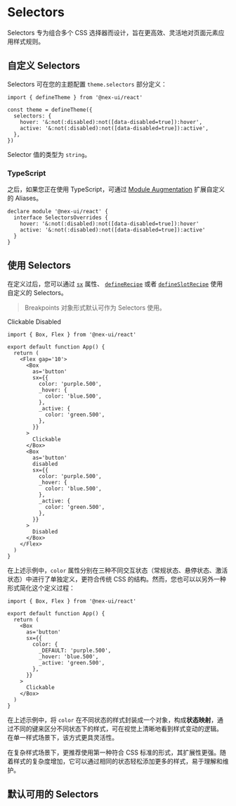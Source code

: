 
# Selectors

Selectors 专为组合多个 CSS 选择器而设计，旨在更高效、灵活地对页面元素应用样式规则。

## 自定义 Selectors

Selectors 可在您的主题配置 `theme.selectors` 部分定义：

```tsx
import { defineTheme } from '@nex-ui/react'

const theme = defineTheme({
  selectors: {
    hover: '&:not(:disabled):not([data-disabled=true]):hover',
    active: '&:not(:disabled):not([data-disabled=true]):active',
  },
})
```

Selector 值的类型为 `string`。

### TypeScript

之后，如果您正在使用 TypeScript，可通过 [Module Augmentation](https://www.typescriptlang.org/docs/handbook/declaration-merging.html#module-augmentation)
扩展自定义的 Aliases。

```tsx
declare module '@nex-ui/react' {
  interface SelectorsOverrides {
    hover: '&:not(:disabled):not([data-disabled=true]):hover'
    active: '&:not(:disabled):not([data-disabled=true]):active'
  }
}
```

## 使用 Selectors

在定义过后，您可以通过 [`sx`](/docs/styling/sx-prop) 属性、 [`defineRecipe`](/docs/styling/recipes) 或者 [`defineSlotRecipe`](/docs/styling/slot-recipes) 使用自定义的 Selectors。

> Breakpoints 对象形式默认可作为 Selectors 使用。

<FlexCenter gap='10'>
  <Box
    as='button'
    sx={{
      color: 'purple.500',
      _hover: {
        color: 'blue.500',
      },
      _active: {
        color: 'green.500',
      },
    }}
  >
    Clickable
  </Box>
  <Box
    as='button'
    disabled
    sx={{
      color: 'purple.500',
      _hover: {
        color: 'blue.500',
      },
      _active: {
        color: 'green.500',
      },
    }}
  >
    Disabled
  </Box>
</FlexCenter>

```tsx
import { Box, Flex } from '@nex-ui/react'

export default function App() {
  return (
    <Flex gap='10'>
      <Box
        as='button'
        sx={{
          color: 'purple.500',
          _hover: {
            color: 'blue.500',
          },
          _active: {
            color: 'green.500',
          },
        }}
      >
        Clickable
      </Box>
      <Box
        as='button'
        disabled
        sx={{
          color: 'purple.500',
          _hover: {
            color: 'blue.500',
          },
          _active: {
            color: 'green.500',
          },
        }}
      >
        Disabled
      </Box>
    </Flex>
  )
}
```

在上述示例中，`color` 属性分别在三种不同交互状态（常规状态、悬停状态、激活状态）中进行了单独定义，更符合传统 CSS 的结构。然而，您也可以以另外一种形式简化这个定义过程：

```tsx
import { Box, Flex } from '@nex-ui/react'

export default function App() {
  return (
    <Box
      as='button'
      sx={{
        color: {
          _DEFAULT: 'purple.500',
          _hover: 'blue.500',
          _active: 'green.500',
        },
      }}
    >
      Clickable
    </Box>
  )
}
```

在上述示例中，将 `color` 在不同状态的样式封装成一个对象，构成**状态映射**，通过不同的键来区分不同状态下的样式，可在视觉上清晰地看到样式变动的逻辑。
在单一样式场景下，该方式更具灵活性。

<Callout>
  在复杂样式场景下，更推荐使用第一种符合 CSS
  标准的形式，其扩展性更强。随着样式的复杂度增加，它可以通过相同的状态轻松添加更多的样式，易于理解和维护。
</Callout>

## 默认可用的 Selectors

<SelectorTable />
